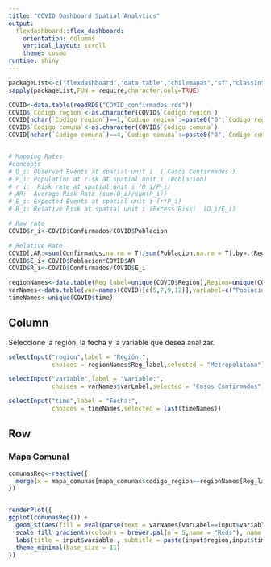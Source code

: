 ```yaml
---
title: "COVID Dashboard Spatial Analytics"
output: 
  flexdashboard::flex_dashboard:
    orientation: columns
    vertical_layout: scroll
    theme: cosmo
runtime: shiny
---
```


```r
packageList<-c("flexdashboard",'data.table',"chilemapas","sf","classInt","leaflet","RColorBrewer","ggplot2")
sapply(packageList,FUN = require,character.only=TRUE)

COVID<-data.table(readRDS("COVID_confirmados.rds"))
COVID$`Codigo region`<-as.character(COVID$`Codigo region`)
COVID[nchar(`Codigo region`)==1,`Codigo region`:=paste0("0",`Codigo region`)]
COVID$`Codigo comuna`<-as.character(COVID$`Codigo comuna`)
COVID[nchar(`Codigo comuna`)==4,`Codigo comuna`:=paste0("0",`Codigo comuna`)]


# Mapping Rates
#concepts
# O_i: Observed Events at spatial unit i  (`Casos Confirmados`)
# P_i: Population at risk at spatial unit i (Poblacion)
# r_i:  Risk rate at spatial unit i (O_i/P_i)
# AR:  Average Risk Rate (sum(O_i)/sum(P_i))
# E_i: Expected Events at spatial unit i (r*P_i)
# R_i: Relative Risk at spatial unit i (Excess Risk)  (O_i/E_i)

# Raw rate
COVID$r_i<-COVID$Confirmados/COVID$Poblacion

# Relative Rate
COVID[,AR:=sum(Confirmados,na.rm = T)/sum(Poblacion,na.rm = T),by=.(Region)]
COVID$E_i<-COVID$Poblacion*COVID$AR
COVID$R_i<-COVID$Confirmados/COVID$E_i

regionNames<-data.table(Reg_label=unique(COVID$Region),Region=unique(COVID$`Codigo region`))
varNames<-data.table(var=names(COVID)[c(5,7,9,12)],varLabel=c("Población","Casos Confirmados","Tasa Cruda de Riesgo","Tasa Relativa de Riesgo"))
timeNames<-unique(COVID$time)

```


Column {.sidebar}
-----------------------------------------------------------------------

Seleccione la región, la fecha y la variable que desea analizar.

```r
selectInput("region",label = "Región:",
            choices = regionNames$Reg_label,selected = "Metropolitana")

selectInput("variable",label = "Variable:",
            choices = varNames$varLabel,selected = "Casos Confirmados")

selectInput("time",label = "Fecha:",
            choices = timeNames,selected = last(timeNames))
```


Row
-----------------------------------------------------------------------

### Mapa Comunal

```r
comunasReg<-reactive({
  merge(x = mapa_comunas[mapa_comunas$codigo_region==regionNames[Reg_label==input$region]$Region,],y = COVID[Region==input$region & time==input$time,],by.x="codigo_comuna",by.y="Codigo comuna",all.x=TRUE,sort=F)  
})


renderPlot({
ggplot(comunasReg()) +
  geom_sf(aes(fill = eval(parse(text = varNames[varLabel==input$variable]$var)), geometry = geometry)) +
  scale_fill_gradientn(colours = brewer.pal(n = 5,name = "Reds"), name = "No. Casos") +
  labs(title = input$variable , subtitle = paste(input$region,input$time)) +
  theme_minimal(base_size = 11)  
})

```

